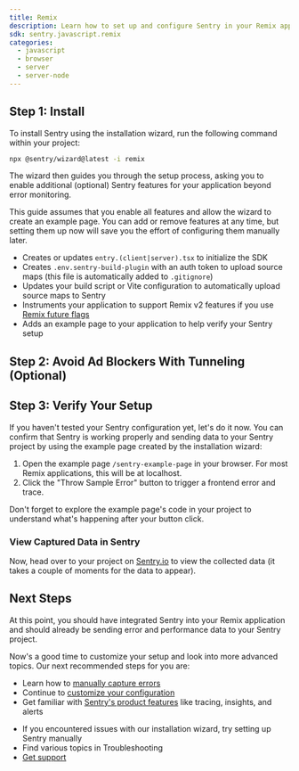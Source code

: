 ```yaml
---
title: Remix
description: Learn how to set up and configure Sentry in your Remix application using the installation wizard, capture your first errors, and view them in Sentry.
sdk: sentry.javascript.remix
categories:
  - javascript
  - browser
  - server
  - server-node
---
```


<PlatformContent includePath="getting-started-prerequisites" />

## Step 1: Install

To install Sentry using the installation wizard, run the following command within your project:

```bash
npx @sentry/wizard@latest -i remix
```

The wizard then guides you through the setup process, asking you to enable additional (optional) Sentry features for your application beyond error monitoring.

<PlatformContent includePath="getting-started-features-expandable" />

This guide assumes that you enable all features and allow the wizard to create an example page. You can add or remove features at any time, but setting them up now will save you the effort of configuring them manually later.

<Expandable title="What does the installation wizard change inside your application?">

- Creates or updates `entry.(client|server).tsx` to initialize the SDK
- Creates `.env.sentry-build-plugin` with an auth token to upload source maps
  (this file is automatically added to `.gitignore`)
- Updates your build script or Vite configuration to automatically upload source maps to Sentry
- Instruments your application to support Remix v2 features if you use [Remix future flags](https://remix.run/docs/en/main/pages/api-development-strategy#current-future-flags)
- Adds an example page to your application to help verify your Sentry setup

</Expandable>

## Step 2: Avoid Ad Blockers With Tunneling (Optional)

<PlatformContent includePath="getting-started-tunneling" />

## Step 3: Verify Your Setup

If you haven't tested your Sentry configuration yet, let's do it now. You can confirm that Sentry is working properly and sending data to your Sentry project by using the example page created by the installation wizard:

1. Open the example page `/sentry-example-page` in your browser. For most Remix applications, this will be at localhost.
2. Click the "Throw Sample Error" button to trigger a frontend error and trace.

<Alert level="success" title="Tip">

Don't forget to explore the example page's code in your project to understand what's happening after your button click.

</Alert>

### View Captured Data in Sentry

Now, head over to your project on [Sentry.io](https://sentry.io) to view the collected data (it takes a couple of moments for the data to appear).

<PlatformContent includePath="getting-started-browser-sandbox-warning" />

<PlatformContent includePath="getting-started-verify-locate-data" />

## Next Steps

At this point, you should have integrated Sentry into your Remix application and should already be sending error and performance data to your Sentry project.

Now's a good time to customize your setup and look into more advanced topics. Our next recommended steps for you are:

- Learn how to [manually capture errors](/platforms/javascript/guides/remix/usage/)
- Continue to [customize your configuration](/platforms/javascript/guides/remix/configuration/)
- Get familiar with [Sentry's product features](/product/) like tracing, insights, and alerts

<Expandable permalink={false} title="Are you having problems setting up the SDK?">

- If you encountered issues with our installation wizard, try <PlatformLink to="/manual-setup">setting up Sentry manually</PlatformLink>
- Find various topics in <PlatformLink to="/troubleshooting">Troubleshooting</PlatformLink>
- [Get support](https://sentry.zendesk.com/hc/en-us/)

</Expandable>
